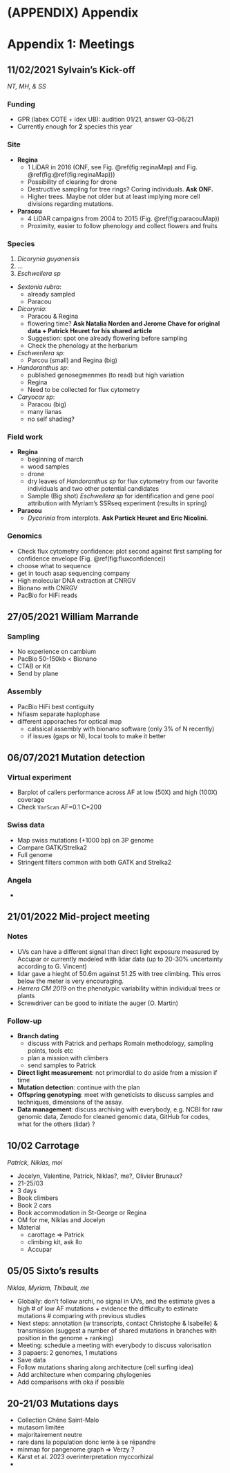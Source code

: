 # (APPENDIX) Appendix {-} 

# Appendix 1: Meetings

## 11/02/2021 Sylvain's Kick-off

*NT, MH, & SS*

### Funding

* GPR (labex COTE + idex UB): audition 01/21, answer 03-06/21
* Currently enough for __2__ species this year

### Site

* __Regina__ 
    * 1 LiDAR in 2016 (ONF, see Fig. \@ref(fig:reginaMap) and Fig. \@ref(fig:\@ref(fig:reginaMap)))
    * Possibility of clearing for drone
    * Destructive sampling for tree rings? Coring individuals. **Ask ONF.**
    * Higher trees. Maybe not older but at least implying more cell divisions regarding mutations.
* __Paracou__
    * 4 LiDAR campaigns from 2004 to 2015 (Fig. \@ref(fig:paracouMap))
    * Proximity, easier to follow phenology and collect flowers and fruits

### Species

1. *Dicorynia guyanensis*
1. ...
1. *Eschweilera sp*

* _Sextonia rubra_: 
    * already sampled
    * Paracou
* _Dicorynia_: 
    * Paracou & Regina
    * flowering time? **Ask Natalia Norden and Jerome Chave for original data + Patrick Heuret for his shared article**
    * Suggestion: spot one already flowering before sampling
    * Check the phenology at the herbarium
* _Eschwerilera sp_: 
    * Parcou (small) and Regina (big)
* _Handoranthus sp_: 
    * published genosegmenmes (to read) but high variation
    * Regina
    * Need to be collected for flux cytometry
* _Caryocar sp_: 
    * Paracou (big)
    * many lianas
    * no self shading?

### Field work

* __Regina__
    * beginning of march
    * wood samples
    * drone
    * dry leaves of *Handoranthus sp* for flux cytometry from our favorite individuals and two other potential candidates
    * Sample (Big shot) *Eschweilera sp* for identification and gene pool attribution with Myriam's SSRseq experiment (results in spring)
* __Paracou__
    * _Dycorinia_ from interplots. **Ask Partick Heuret and Eric Nicolini.**
    
### Genomics

* Check flux cytometry confidence: plot second against first sampling for confidence envelope (Fig. \@ref(fig:fluxconfidence))
* choose what to sequence
* get in touch asap sequencing company
* High molecular DNA extraction at CNRGV
* Bionano with CNRGV
* PacBio for HiFi reads

## 27/05/2021 William Marrande

### Sampling

* No experience on cambium
* PacBio 50-150kb < Bionano
* CTAB or Kit
* Send by plane

### Assembly

* PacBio HiFi best contiguity
* hifiasm separate haplophase
* different apporaches for optical map
    * calssical assembly with bionano software (only 3% of N recently)
    * if issues (gaps or N), local tools to make it better

## 06/07/2021 Mutation detection

### Virtual experiment

* Barplot of callers performance across AF at low (50X) and high (100X) coverage
* Check `VarScan` AF=0.1 C=200

### Swiss data

* Map swiss mutations (+1000 bp) on 3P genome
* Compare GATK/Strelka2
* Full genome
*  Stringent filters common with both GATK and Strelka2

### Angela

* 

## 21/01/2022 Mid-project meeting

### Notes

* UVs can have a different signal than direct light exposure measured by Accupar or currently modeled with lidar data (up to 20-30% uncertainty according to G. Vincent)
* lidar gave a hieght of 50.6m against 51.25 with tree climbing. This erros below the meter is very encouraging.
* *Herrera CM 2019* on the phenotypic variability within individual trees or plants
* Screwdriver can be good to initiate the auger (O. Martin)

### Follow-up

* **Branch dating**
    * discuss with Patrick and perhaps Romain methodology, sampling points, tools etc
    * plan a mission with climbers
    * send samples to Patrick
* **Direct light measurement**: not primordial to do aside from a mission if time
* **Mutation detection**: continue with the plan
* **Offspring genotyping**: meet with geneticists to discuss samples and techniques, dimensions of the assay.
* **Data management**: discuss archiving with everybody, e.g. NCBI for raw genomic data, Zenodo for cleaned genomic data, GitHub for codes, what for the others (lidar) ?

## 10/02 Carrotage

*Patrick, Niklas, moi*

* Jocelyn, Valentine, Patrick, Niklas?, me?, Olivier Brunaux?
* 21-25/03
* 3 days
* Book climbers
* Book 2 cars
* Book accommodation in St-George or Regina
* OM for me, Niklas and Jocelyn
* Material
    * carottage => Patrick
    * climbing kit, ask Ilo
    * Accupar
    
## 05/05 Sixto's results

*Niklas, Myriam, Thibault, me*

* Globally: don't follow archi, no signal in UVs, and the estimate gives a high # of low AF mutations + evidence the difficulty to estimate mutations # comparing with previous studies
* Next steps: annotation (w transcripts, contact Christophe & Isabelle) & transmission (suggest a number of shared mutations in branches with position in the genome + ranking)
* Meeting: schedule a meeting with everybody to discuss valorisation
* 3 papaers: 2 genomes, 1 mutations
* Save data
* Follow mutations sharing along architecture (cell surfing idea)
* Add architecture when comparing phylogenies
* Add comparisons with oka if possible

## 20-21/03 Mutations days

* Collection Chêne Saint-Malo
* mutasom limitée
* majoritairement neutre
* rare dans la population donc lente à se répandre
* minmap for pangenome graph => Verzy ?
* Karst et al. 2023 overinterpretation myccorhizal
* 






